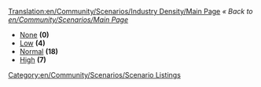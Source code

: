 [[Translation:en/Community/Scenarios/Industry Density/Main Page]]
''« Back to [[en/Community/Scenarios/Main Page]]''

* [[en/Community/Scenarios/Industry Density/None|None]] '''(0)'''
* [[en/Community/Scenarios/Industry Density/Low|Low]] '''(4)'''
* [[en/Community/Scenarios/Industry Density/Normal|Normal]] '''(18)'''
* [[en/Community/Scenarios/Industry Density/High|High]] '''(7)'''

[[Category:en/Community/Scenarios/Scenario Listings]]